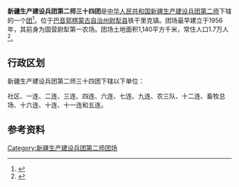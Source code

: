 {{中国乡级行政区
|行政区全称           = 新疆生产建设兵团第二师三十四团
|上级行政区           = [[新疆生产建设兵团第二师|新疆生产建设兵团第二师]]
|行政区类别           = [[团_(军队)|团]]
}}

'''新疆生产建设兵团第二师三十四团'''是[[中华人民共和国|中华人民共和国]][[新疆生产建设兵团|新疆生产建设兵团]][[新疆生产建设兵团第二师|第二师]]下辖的一个[[团_(军队)|团]]<ref>{{Cite journal|title=新疆生产建设兵团分布图|author=新疆生产建设兵团年鉴编辑委员会|journal=兵团年鉴|publisher=新疆生产建设兵团年鉴社|doi=10.42437/y.cnki.yxjsc.2021.000007|year=2020|location=乌鲁木齐|page=7-8|issn=1671-3338}}</ref>。位于[[巴音郭楞蒙古自治州|巴音郭楞蒙古自治州]][[尉犁县|尉犁县]]铁干里克镇。团场最早建立于1956年，其前身为国营尉犁第一农场。团场土地面积1,140平方千米，常住人口1.7万人<ref>{{cite web|title=农二师三十四团场简介|url=http://www.nes.gov.cn/10015/10015/00017/2007/10136.htm|publisher=兵团农二师门户网站|accessdate=2012-10-18|date=2007-01-22}}{{Dead link|date=2018年9月 |bot=InternetArchiveBot |fix-attempted=yes }}</ref>。

== 行政区划 ==
新疆生产建设兵团第二师三十四团下辖以下单位：

社区、一连、二连、三连、四连、六连、七连、九连、农三队、十二连、畜牧总场、十六连、十连、十一连和五连。

== 参考资料 ==
{{reflist}}

{{新疆行政区划小作品}}
{{新疆生产建设兵团第二师}}
{{DEFAULTSORT:34}}
[[Category:新疆生产建设兵团第二师团场|Category:新疆生产建设兵团第二师团场]]